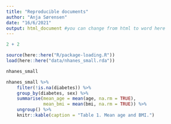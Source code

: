 ```yaml
---
title: "Reproducible documents"
author: "Anja Sørensen"
date: "16/6/2021"
output: html_document #you can change from html to word here
---
```


```r
2 + 2
```

```r
source(here::here("R/package-loading.R"))
load(here::here("data/nhanes_small.rda"))
```

```r
nhanes_small
```


```r
nhanes_small %>%
    filter(!is.na(diabetes)) %>%
    group_by(diabetes, sex) %>%
    summarise(mean_age = mean(age, na.rm = TRUE),
              mean_bmi = mean(bmi, na.rm = TRUE)) %>%
    ungroup() %>% 
    knitr::kable(caption = "Table 1. Mean age and BMI.")


```

